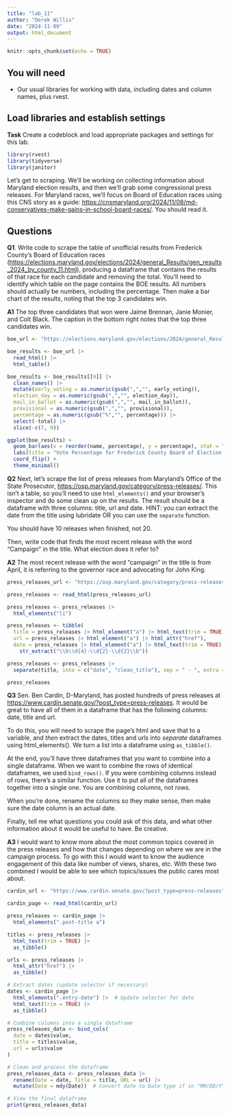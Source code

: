 ```yaml
---
title: "lab_11"
author: "Derek Willis"
date: "2024-11-09"
output: html_document
---
```


```r
knitr::opts_chunk$set(echo = TRUE)
```

## You will need

-   Our usual libraries for working with data, including dates and column names, plus rvest.

## Load libraries and establish settings

**Task** Create a codeblock and load appropriate packages and settings for this lab.

```r
library(rvest)
library(tidyverse)
library(janitor)
```

Let's get to scraping. We'll be working on collecting information about Maryland election results, and then we'll grab some congressional press releases. For Maryland races, we'll focus on Board of Education races using this CNS story as a guide: <https://cnsmaryland.org/2024/11/08/md-conservatives-make-gains-in-school-board-races/>. You should read it.

## Questions

**Q1**. Write code to scrape the table of unofficial results from Frederick County's Board of Education races (<https://elections.maryland.gov/elections/2024/general_Results/gen_results_2024_by_county_11.html>), producing a dataframe that contains the results of that race for each candidate and removing the total. You'll need to identify which table on the page contains the BOE results. All numbers should actually be numbers, including the percentage. Then make a bar chart of the results, noting that the top 3 candidates win.

**A1** The top three candidates that won were Jaime Brennan, Janie Monier, and Colt Black. The caption in the bottom right notes that the top three candidates win.

```r
boe_url <- "https://elections.maryland.gov/elections/2024/general_Results/gen_results_2024_by_county_11.html"

boe_results <- boe_url |>
  read_html() |>
  html_table()

boe_results <- boe_results[[9]] |>
  clean_names() |>
  mutate(early_voting = as.numeric(gsub(",","", early_voting)),
  election_day = as.numeric(gsub(",","", election_day)),
  mail_in_ballot = as.numeric(gsub(",","", mail_in_ballot)),
  provisional = as.numeric(gsub(",","", provisional)),
  percentage = as.numeric(gsub("%","", percentage))) |>
  select(-total) |>
  slice(-c(7, 9))

ggplot(boe_results) +
  geom_bar(aes(x = reorder(name, percentage), y = percentage), stat = "identity") +
  labs(title = "Vote Percentage for Frederick County Board of Election Candidates", x = "Candidate", y = "Percentage", caption = "Top three candidates win") +
  coord_flip() +
  theme_minimal()
```

**Q2** Next, let's scrape the list of press releases from Maryland's Office of the State Prosecutor, <https://osp.maryland.gov/category/press-releases/>. This isn't a table, so you'll need to use `html_elements()` and your browser's inspector and do some clean up on the results. The result should be a dataframe with three columns: title, url and date. HINT: you can extract the date from the title using lubridate OR you can use the `separate` function.

You should have 10 releases when finished, not 20.

Then, write code that finds the most recent release with the word "Campaign" in the title. What election does it refer to?

**A2** The most recent release with the word "campaign" in the title is from April, it is referring to the governor race and advocating for John King.

```r
press_releases_url <- "https://osp.maryland.gov/category/press-releases/"

press_releases <- read_html(press_releases_url)

press_releases <- press_releases |> 
  html_elements("li")

press_releases <- tibble(
  title = press_releases |> html_element("a") |> html_text(trim = TRUE),
  url = press_releases |> html_element("a") |> html_attr("href"),
  date = press_releases |> html_element("a") |> html_text(trim = TRUE) |> 
    str_extract("\\b\\d{4}-\\d{2}-\\d{2}\\b"))

press_releases <- press_releases |>
  separate(title, into = c("date", "clean_title"), sep = " - ", extra = "merge")

press_releases
```

**Q3** Sen. Ben Cardin, D-Maryland, has posted hundreds of press releases at <https://www.cardin.senate.gov/?post_type=press-releases>. It would be great to have all of them in a dataframe that has the following columns: date, title and url.

To do this, you will need to scrape the page's html and save that to a variable, and *then* extract the dates, titles and urls into *separate* dataframes using html_elements(). We turn a list into a dataframe using `as_tibble()`.

At the end, you'll have three dataframes that you want to combine into a single dataframe. When we want to combine the rows of identical dataframes, we used `bind_rows()`. If you were combining columns instead of rows, there's a similar function. Use it to put all of the dataframes together into a single one. You are combining columns, not rows.

When you're done, rename the columns so they make sense, then make sure the date column is an actual date.

Finally, tell me what questions you could ask of this data, and what other information about it would be useful to have. Be creative.

**A3** I would want to know more about the most common topics covered in the press releases and how that changes depending on where we are in the campaign process. To go with this I would want to know the audience engagement of this data like number of views, shares, etc. With these two combined I would be able to see which topics/issues the public cares most about.

```r
cardin_url <- "https://www.cardin.senate.gov/?post_type=press-releases"

cardin_page <- read_html(cardin_url)

press_releases <- cardin_page |> 
  html_elements(".post-title a")

titles <- press_releases |> 
  html_text(trim = TRUE) |> 
  as_tibble()

urls <- press_releases |> 
  html_attr("href") |> 
  as_tibble()

# Extract dates (update selector if necessary)
dates <- cardin_page |> 
  html_elements(".entry-date") |>  # Update selector for date
  html_text(trim = TRUE) |> 
  as_tibble()

# Combine columns into a single dataframe
press_releases_data <- bind_cols(
  date = dates$value,
  title = titles$value,
  url = urls$value
)

# Clean and process the dataframe
press_releases_data <- press_releases_data |>
  rename(Date = date, Title = title, URL = url) |>
  mutate(Date = mdy(Date))  # Convert date to Date type if in "MM/DD/YYYY" format

# View the final dataframe
print(press_releases_data)
```
